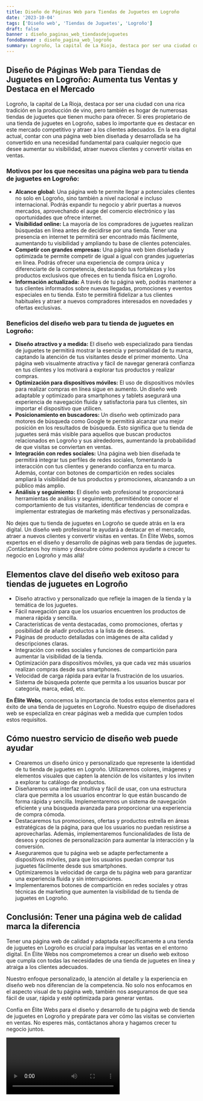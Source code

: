 ```yaml
---
title: Diseño de Páginas Web para Tiendas de Juguetes en Logroño
date: '2023-10-04'
tags: ['Diseño web', 'Tiendas de Juguetes', 'Logroño']
draft: false
banner : diseño_paginas_web_tiendasdejuguetes
fondoBanner : diseño_pagina_web_logroño
summary: Logroño, la capital de La Rioja, destaca por ser una ciudad con una rica tradición en la producción de vino, pero también es hogar de numerosas tiendas de juguetes que tienen mucho para ofrecer. Si eres propietario de una tienda de juguetes en Logroño, sabes lo importante que es destacar en este mercado competitivo y atraer a los clientes adecuados. En la era digital actual, contar con una página web bien diseñada y desarrollada se ha convertido en una necesidad fundamental para cualquier negocio que desee aumentar su visibilidad, atraer nuevos clientes y convertir visitas en ventas.
---
```


## **Diseño de Páginas Web para Tiendas de Juguetes en Logroño: Aumenta tus Ventas y Destaca en el Mercado**

Logroño, la capital de La Rioja, destaca por ser una ciudad con una rica tradición en la producción de vino, pero también es hogar de numerosas tiendas de juguetes que tienen mucho para ofrecer. Si eres propietario de una tienda de juguetes en Logroño, sabes lo importante que es destacar en este mercado competitivo y atraer a los clientes adecuados. En la era digital actual, contar con una página web bien diseñada y desarrollada se ha convertido en una necesidad fundamental para cualquier negocio que desee aumentar su visibilidad, atraer nuevos clientes y convertir visitas en ventas.

### **Motivos por los que necesitas una página web para tu tienda de juguetes en Logroño:**

- **Alcance global:** Una página web te permite llegar a potenciales clientes no solo en Logroño, sino también a nivel nacional e incluso internacional. Podrás expandir tu negocio y abrir puertas a nuevos mercados, aprovechando el auge del comercio electrónico y las oportunidades que ofrece internet.
- **Visibilidad online:** La mayoría de los compradores de juguetes realizan búsquedas en línea antes de decidirse por una tienda. Tener una presencia en internet te permitirá ser encontrado más fácilmente, aumentando tu visibilidad y ampliando tu base de clientes potenciales.
- **Competir con grandes empresas:** Una página web bien diseñada y optimizada te permite competir de igual a igual con grandes jugueterías en línea. Podrás ofrecer una experiencia de compra única y diferenciarte de la competencia, destacando tus fortalezas y los productos exclusivos que ofreces en tu tienda física en Logroño.
- **Información actualizada:** A través de tu página web, podrás mantener a tus clientes informados sobre nuevas llegadas, promociones y eventos especiales en tu tienda. Esto te permitirá fidelizar a tus clientes habituales y atraer a nuevos compradores interesados en novedades y ofertas exclusivas.

### **Beneficios del diseño web para tu tienda de juguetes en Logroño:**

- **Diseño atractivo y a medida:** El diseño web especializado para tiendas de juguetes te permitirá mostrar la esencia y personalidad de tu marca, captando la atención de tus visitantes desde el primer momento. Una página web visualmente atractiva y fácil de navegar generará confianza en tus clientes y los motivará a explorar tus productos y realizar compras.
- **Optimización para dispositivos móviles:** El uso de dispositivos móviles para realizar compras en línea sigue en aumento. Un diseño web adaptable y optimizado para smartphones y tablets asegurará una experiencia de navegación fluida y satisfactoria para tus clientes, sin importar el dispositivo que utilicen.
- **Posicionamiento en buscadores:** Un diseño web optimizado para motores de búsqueda como Google te permitirá alcanzar una mejor posición en los resultados de búsqueda. Esto significa que tu tienda de juguetes será más visible para aquellos que buscan productos relacionados en Logroño y sus alrededores, aumentando la probabilidad de que visitas se conviertan en ventas.
- **Integración con redes sociales:** Una página web bien diseñada te permitirá integrar tus perfiles de redes sociales, fomentando la interacción con tus clientes y generando confianza en tu marca. Además, contar con botones de compartición en redes sociales ampliará la visibilidad de tus productos y promociones, alcanzando a un público más amplio.
- **Análisis y seguimiento:** El diseño web profesional te proporcionará herramientas de análisis y seguimiento, permitiéndote conocer el comportamiento de tus visitantes, identificar tendencias de compra e implementar estrategias de marketing más efectivas y personalizadas.

No dejes que tu tienda de juguetes en Logroño se quede atrás en la era digital. Un diseño web profesional te ayudará a destacar en el mercado, atraer a nuevos clientes y convertir visitas en ventas. En Élite Webs, somos expertos en el diseño y desarrollo de páginas web para tiendas de juguetes. ¡Contáctanos hoy mismo y descubre cómo podemos ayudarte a crecer tu negocio en Logroño y más allá!

<GifSeo />

<Cta />

## Elementos clave del diseño web exitoso para tiendas de juguetes en Logroño

- Diseño atractivo y personalizado que refleje la imagen de la tienda y la temática de los juguetes.
- Fácil navegación para que los usuarios encuentren los productos de manera rápida y sencilla.
- Características de venta destacadas, como promociones, ofertas y posibilidad de añadir productos a la lista de deseos.
- Páginas de producto detalladas con imágenes de alta calidad y descripciones claras.
- Integración con redes sociales y funciones de compartición para aumentar la visibilidad de la tienda.
- Optimización para dispositivos móviles, ya que cada vez más usuarios realizan compras desde sus smartphones.
- Velocidad de carga rápida para evitar la frustración de los usuarios.
- Sistema de búsqueda potente que permita a los usuarios buscar por categoría, marca, edad, etc.

**En Élite Webs**, conocemos la importancia de todos estos elementos para el éxito de una tienda de juguetes en Logroño. Nuestro equipo de diseñadores web se especializa en crear páginas web a medida que cumplen todos estos requisitos. 

## Cómo nuestro servicio de diseño web puede ayudar

- Crearemos un diseño único y personalizado que represente la identidad de tu tienda de juguetes en Logroño. Utilizaremos colores, imágenes y elementos visuales que capten la atención de los visitantes y los inviten a explorar tu catálogo de productos.
- Diseñaremos una interfaz intuitiva y fácil de usar, con una estructura clara que permita a los usuarios encontrar lo que están buscando de forma rápida y sencilla. Implementaremos un sistema de navegación eficiente y una búsqueda avanzada para proporcionar una experiencia de compra cómoda.
- Destacaremos tus promociones, ofertas y productos estrella en áreas estratégicas de la página, para que los usuarios no puedan resistirse a aprovecharlas. Además, implementaremos funcionalidades de lista de deseos y opciones de personalización para aumentar la interacción y la conversión.
- Aseguraremos que tu página web se adapte perfectamente a dispositivos móviles, para que los usuarios puedan comprar tus juguetes fácilmente desde sus smartphones.
- Optimizaremos la velocidad de carga de tu página web para garantizar una experiencia fluida y sin interrupciones.
- Implementaremos botones de compartición en redes sociales y otras técnicas de marketing que aumenten la visibilidad de tu tienda de juguetes en Logroño.

## Conclusión: Tener una página web de calidad marca la diferencia

Tener una página web de calidad y adaptada específicamente a una tienda de juguetes en Logroño es crucial para impulsar las ventas en el entorno digital. En Élite Webs nos comprometemos a crear un diseño web exitoso que cumpla con todas las necesidades de una tienda de juguetes en línea y atraiga a los clientes adecuados.

Nuestro enfoque personalizado, la atención al detalle y la experiencia en diseño web nos diferencian de la competencia. No solo nos enfocamos en el aspecto visual de tu página web, también nos aseguramos de que sea fácil de usar, rápida y esté optimizada para generar ventas.

Confía en Élite Webs para el diseño y desarrollo de tu página web de tienda de juguetes en Logroño y prepárate para ver cómo las visitas se convierten en ventas. No esperes más, contáctanos ahora y hagamos crecer tu negocio juntos.

<Video />

<CtaBot job='Tiendas de Juguetes' city='Logroño'/>

<Gmaps query='Logroño+españa+maps' />
